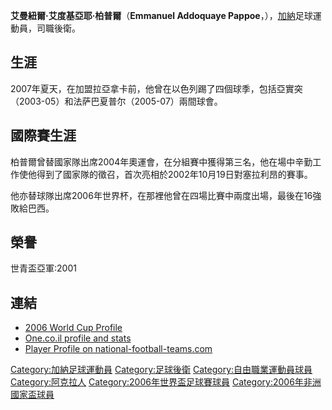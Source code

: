{{Football player infobox| playername= 柏普爾
| fullname = Emmanuel Addoquaye Pappoe
| nickname = 
| image = <!-- Image with questionable copyright removed: [[Image:epappoe.jpg|Emmanuel Pappoe]] -->
| dateofbirth = {{birth date and age|1981|3|3}}
| cityofbirth = [[阿克拉|阿克拉]]
| countryofbirth = [[加納|加納]]
| height = {{height|m=1.77}}
| currentclub = 
| position = [[後衛_(足球)|後衛]]
| youthyears = 
| youthclubs = 
| years = 2001-03<br/>2003-05<br/>2005-07<br/>2007-09
| clubs = [[自由職業運動員足球俱樂部|自由職業運動員]]<br/>[[阿什杜德足球俱乐部|亞實突]]<br/>[[卡法薩巴夏普爾足球會|法萨巴夏普尔]]<br/>[[AEK拉纳卡足球俱乐部|拉亞拿卡]]
| caps(goals) = 39 (4)<br/>57 (4)<br/>59 (4)<br/>25 (0)
| nationalyears = 2002-06
| nationalteam = [[加納國家足球隊|加納]]
| nationalcaps(goals) = 29 (0)
| pcupdate = 23 March 2007
| ntupdate = 27 June 2006
}}

'''艾曼紐爾·艾度基亞耶·柏普爾'''（'''Emmanuel Addoquaye Pappoe'''，{{bd|1981年3月3日|catIDx=Emmanuel Addoquaye Pappoe}}），[[加納|加納]]足球運動員，司職後衛。

==生涯==

2007年夏天，在加盟拉亞拿卡前，他曾在以色列踢了四個球季，包括亞實突（2003-05）和法萨巴夏普尔（2005-07）兩間球會。

==國際賽生涯==

柏普爾曾替國家隊出席2004年奧運會，在分組賽中獲得第三名，他在場中辛勤工作使他得到了國家隊的徵召，首次亮相於2002年10月19日對塞拉利昂的賽事。

他亦替球隊出席2006年世界杯，在那裡他曾在四場比賽中兩度出場，最後在16強敗給巴西。

==榮譽==

世青盃亞軍:2001

==連結==
*[https://web.archive.org/web/20070307145004/http://fifaworldcup.yahoo.com/06/en/w/player/183004_PAPPOE_Emmanuel.html 2006 World Cup Profile]
*[http://www.one.co.il/siteCtr2.asp?categoryid=1&tableid=1&teamid=12&playerid=31350&Season_ID=06-07 One.co.il profile and stats]{{dead link|date=2018年1月 |bot=InternetArchiveBot |fix-attempted=yes }} {{he icon}}
*[http://www.national-football-teams.com/v2/player.php?id=2677 Player Profile on national-football-teams.com]

{{2006年世界盃足球賽加納參賽名單}}

{{DEFAULTSORT:Pappoe, Emmanuel}}
[[Category:加納足球運動員|Category:加納足球運動員]]
[[Category:足球後衛|Category:足球後衛]]
[[Category:自由職業運動員球員|Category:自由職業運動員球員]]
[[Category:阿克拉人|Category:阿克拉人]]
[[Category:2006年世界盃足球賽球員|Category:2006年世界盃足球賽球員]]
[[Category:2006年非洲國家盃球員|Category:2006年非洲國家盃球員]]